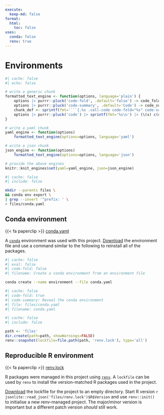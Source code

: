 ```yaml
---
execute:
  keep-md: false
format:
  html:
    toc: false
uses:
  conda: false
  renv: true
---
```


# Environments {.appendix .unnumbered}

```r
#| cache: false
#| echo: false

# write a generic chunk
formatted_text_engine <- function(options, language='plain') {
	options |> purrr::pluck('code-fold', .default='false') -> code_fold
	options |> purrr::pluck('code-summary', .default='Code') -> code_summary
	chunk_def <- sprintf(fmt='```{.%s .cell-code code-fold="%s" code-summary="%s"}\n', language, code_fold, code_summary)
	options |> purrr::pluck('code') |> sprintf(fmt='%s\n') |> (\(x) c(chunk_def, x, '```\n'))()
}

# write a yaml chunk
yaml_engine <- function(options)
	formatted_text_engine(options=options, language='yaml')

# write a json chunk
json_engine <- function(options)
	formatted_text_engine(options=options, language='json')

# provide the above engines
knitr::knit_engines$set(yaml=yaml_engine, json=json_engine)
```

::: {.content-visible when-meta="uses.conda"}

[conda home]: https://docs.conda.io/en/latest/

```bash
#| cache: false
#| include: false

mkdir --parents files \
&& conda env export \
| grep --invert '^prefix: ' \
> files/conda.yaml
```

## Conda environment

{{< fa paperclip >}} [conda.yaml](files/conda.yaml)

A [`conda`][conda home] environment was used with this project. [Download](files/conda.yaml) the environment file and use a command similar to the following to reinstall all of the packages.

```bash
#| cache: false
#| eval: false
#| code-fold: false
#| filename: Create a conda environment from an environment file

conda create --name environment --file conda.yaml
```

```yaml
#| cache: false
#| code-fold: true
#| code-summary: Reveal the conda environment
#| file: files/conda.yaml
#| filename: conda.yaml
```
:::

::: {.content-visible when-meta="uses.renv"}

[renv home]: https://rstudio.github.io/renv/

```r
#| cache: false
#| include: false

path <- 'files'
dir.create(path=path, showWarnings=FALSE)
renv::snapshot(lockfile=file.path(path, 'renv.lock'), type='all')
```

## Reproducible R environment

{{< fa paperclip >}} [renv.lock](files/renv.lock)

R packages were managed in this project using [`renv`][renv home]. A `lockfile` can be used by `renv` to install the version-matched R packages used in the project.

[Download](files/renv.lock) the lockfile for the project to an empty directory. Start R version `r jsonlite::read_json('files/renv.lock')$R$Version` and use `renv::init()` to initialise a new renv-managed project. [The major/minor version is important but a different patch version _should_ still work.]{.aside}
:::
